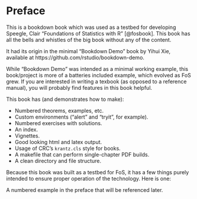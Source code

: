 # Preface {-}

This is a bookdown book which was used as a testbed for
developing Speegle, Clair "Foundations of Statistics with R" [@fosbook].
This book has all the bells and whistles of the big book without any of the content.

It had its origin in the minimal "Bookdown Demo" book by Yihui Xie,
available at https://github.com/rstudio/bookdown-demo.

While "Bookdown Demo" was intended as a minimal working example, this book/project
is more of a batteries included example, which evolved as FoS grew.  If you
are interested in writing a texbook (as opposed to a reference manual), you will
probably find features in this book helpful.

This book has (and demonstrates how to make):

* Numbered theorems, examples, etc.
* Custom environments ("alert" and "tryit", for example).
* Numbered exercises with solutions.
* An index.
* Vignettes.
* Good looking html and latex output.
* Usage of CRC's `krantz.cls` style for books.
* A makefile that can perform single-chapter PDF builds.
* A clean directory and file structure.

Because this book was built as a testbed for FoS, it has a few things
purely intended to ensure proper operation of the technology.  Here
is one:

::: {.example #ex:prefaceex}
A numbered example in the preface that will be referenced later.
:::
